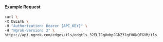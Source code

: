 
#### Example Request

```bash
curl \
-X DELETE \
-H "Authorization: Bearer {API_KEY}" \
-H "Ngrok-Version: 2" \
https://api.ngrok.com/edges/tls/edgtls_32ELIJqUobpJGkZ3lqfHONQFGVM/tls_termination
```
